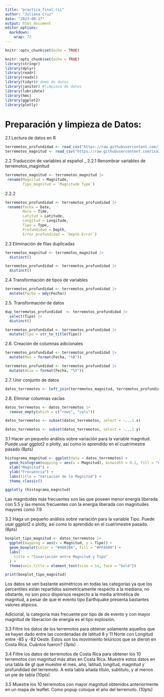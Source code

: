 ```yaml
---
title: "practica_final_rii"
author: "Juliana Cruz"
date: "2023-08-17"
output: html_document
editor_options: 
  markdown: 
    wrap: 72
---
```


```r
knitr::opts_chunk$set(echo = TRUE)
```

```r
knitr::opts_chunk$set(echo = TRUE)
library(stringr)
library(dplyr)
library(readr)
library(readxl)
library(tidyr)# doma de datos
library(janitor) #limpieza de datos
library(lubridate)
library(hms)
library(ggplot2)
library(plotly)
```

# Preparación y limpieza de Datos:

2.1 Lectura de datos en R

```r
terremotos_profundidad <- read_csv("https://raw.githubusercontent.com/isa229/programacion_analisis_datos_ii/main/terremotos_profundidad.csv")
terremotos_magnitud <- read_csv("https://raw.githubusercontent.com/isa229/programacion_analisis_datos_ii/main/terremotos_magnitud.csv")
```

2.2 Traducción de variables al español \_ 2.2.1 Renombrar variables de
terremotos_maginitud

```r
terremotos_magnitud <- terremotos_magnitud |> 
 rename(Magnitud = Magnitude,
        Tipo_magnitud = `Magnitude Type`)

```

2.2.2

```r
terremotos_profundidad <- terremotos_profundidad |> 
 rename(Fecha = Date,
        Hora = Time,
        Latitud = Latitude,
        Longitud = Longitude,
        Tipo = Type, 
        Profundidad = Depth,
        Error_profundidad = `Depth Error`)
```

2.3 Eliminación de filas duplicadas

```r
terremotos_magnitud <- terremotos_magnitud |> 
  distinct()
```

```r
terremotos_profundidad <- terremotos_profundidad |> 
  distinct()
```

2.4 Transformación de tipos de variables

```r
terremotos_profundidad <- terremotos_profundidad |> 
  mutate(Fecha = mdy(Fecha))
```

2.5. Transformación de datos

```r
dup_terremotos_profundidad  <- terremotos_profundidad |>  
  select(Tipo) |> 
  distinct()

terremotos_profundidad <- terremotos_profundidad |> 
  mutate(Tipo = str_to_title(Tipo))

```

2.6. Creación de columnas adicionales

```r
terremotos_profundidad <- terremotos_profundidad |> 
  mutate(Mes = format(Fecha, "%B"))

terremotos_profundidad <- terremotos_profundidad |> 
  mutate(Anio = format(Fecha, "%Y"))
```

2.7. Unir conjunto de datos

```r
datos_terremotos <- left_join(terremotos_magnitud, terremotos_profundidad, by = "ID")
```

2.8. Eliminar columnas vacías

```r
datos_terremotos <- datos_terremotos |> 
  remove_empty(which = c("rows", "cols"))

datos_terremotos <- subset(datos_terremotos, select = -...1.x)

datos_terremotos <- subset(datos_terremotos, select = -...1.y)
```

3.1 Hacer un pequeño análisis sobre variación para la variable magnitud.
Puede usar ggplot2 o plolty, así como lo aprendido en el cuatrimestre
pasado (8pts)

```r
histograma_magnitud <- ggplot(data = datos_terremotos) +
  geom_histogram(mapping = aes(x = Magnitud), binwidth = 0.1, fill = "#1E8A98") +
  xlab("Magnitud") +
  ylab("Frecuencia") +
  labs(title = "Variación de la Magnitud") +
  theme_classic()
```

```r
ggplotly (histograma_magnitud)
```
Las magnitudes más frecuentes son las que poseen menor energia liberada con 5.5 y las menos frecuentes con la energia liberada con magnitudes mayores como 7.9


3.2 Haga un pequeño análisis sobre variación para la variable Tipo.
Puede usar ggplot2 o plotly, así como lo aprendido en el cuatrimestre
pasado. (8pts)

```r
boxplot_tipo_magnitud <- datos_terremotos |>
  ggplot(mapping = aes(x = Magnitud, y = Tipo)) +
  geom_boxplot(color = "#4682B4", fill = "#FFA500") +
  labs(
    title = "Covariación entre Magnitud y Tipo"
  ) + 
  theme(axis.title = element_text(size = 14, face = "bold"))

print(boxplot_tipo_magnitud)
```

Los datos se ven bastante asimétricos en todas las categorías ya que los percentiles están repartidos asimetricamente respecto a la mediana, no obstante, no son poco dispersos respecto a la media aritmética de magnitud, a pesar de que el evento tipo Earthquake presenta bastantes valores atipicos.  

Adicional, la categoría más frecuente por tipo de de evento y con mayor magnitud de liberacion de energía es el tipo explosión. 


3.3 Filtre los datos de los terremotos para obtener solamente aquellos
que se hayan dado entre las coordenadas de latitud 8 y 11 Norte con
Longitud entre -85 y -82 Oeste. Estos son los movimiento telúricos que
se dieron en Costa Rica. Cuántos fueron? (3pts)

3.4 Filtre los datos de terremotos de Costa Rica para obtener los 10
terremotos con magnitud más altas en Costa Rica. Muestre estos datos en
una tabla de gt que muestre el mes, año, latitud, longitud, magnitud y
profundidad del terremoto. A esta tabla añada título, subtítulo, y al
menos un pie de tabla (10pts)

3.5 Muestre los 10 terremotos con mayor magnitud obtenidos anteriormente
en un mapa de leaflet. Como popup coloque el año del terremoto. (10pts)
